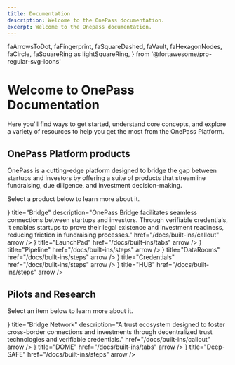 ```yaml
---
title: Documentation
description: Welcome to the OnePass documentation.
excerpt: Welcome to the Onepass documentation.
---
```

  faArrowsToDot,
  faFingerprint,
  faSquareDashed,
  faVault,
  faHexagonNodes,
  faCircle,
  faSquareRing as lightSquareRing,
} from '@fortawesome/pro-regular-svg-icons'


# Welcome to OnePass Documentation

Here you'll find ways to get started, understand core concepts, and explore a variety of resources to help you get the most from the OnePass Platform.

## OnePass Platform products

OnePass is a cutting-edge platform designed to bridge the gap between startups and investors by offering a suite of products that streamline fundraising, due diligence, and investment decision-making.

Select a product below to learn more about it.

<Cards>
  <Cards.Card
    icon={<FontAwesomeIcon
          icon={faCirclesOverlap}
        />}
    title="Bridge"
    description="OnePass Bridge facilitates seamless connections between startups and investors. Through verifiable credentials, it enables startups to prove their legal existence and investment readiness, reducing friction in fundraising processes."
    href="/docs/built-ins/callout"
    arrow
  />
  <Cards.Card
    icon={<FontAwesomeIcon
          icon={lightSquareRing}
        />}
    title="LaunchPad"
    href="/docs/built-ins/tabs"
    arrow
  />
  <Cards.Card
    icon={<FontAwesomeIcon
          icon={faSquareRing}
        />}
    title="Pipeline"
    href="/docs/built-ins/steps"
    arrow
  />
  <Cards.Card
    icon={<FontAwesomeIcon
          icon={faVault}
        />}
    title="DataRooms"
    href="/docs/built-ins/steps"
    arrow
  />
  <Cards.Card
    icon={<FontAwesomeIcon
          icon={faFingerprint}
        />}
    title="Credentials"
    href="/docs/built-ins/steps"
    arrow
  />
  <Cards.Card
    icon={<FontAwesomeIcon
          icon={faArrowsToDot}
        />}
    title="HUB"
    href="/docs/built-ins/steps"
    arrow
  />
</Cards>

## Pilots and Research

Select an item below to learn more about it.

<Cards>
  <Cards.Card
    icon={<FontAwesomeIcon
          icon={faHexagonNodes}
        />}
    title="Bridge Network"
    description="A trust ecosystem designed to foster cross-border connections and investments through decentralized trust technologies and verifiable credentials."
    href="/docs/built-ins/callout"
    arrow
  />
  <Cards.Card
    icon={<FontAwesomeIcon
          icon={faCircle}
        />}
    title="DOME"
    href="/docs/built-ins/tabs"
    arrow
  />
  <Cards.Card
    icon={<FontAwesomeIcon
          icon={faCircle}
        />}
    title="Deep-SAFE"
    href="/docs/built-ins/steps"
    arrow
  />
</Cards>
